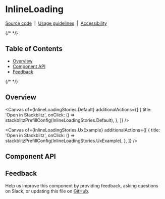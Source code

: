 
<Meta isTemplate />

# InlineLoading

[Source code](https://github.com/carbon-design-system/carbon/tree/main/packages/react/src/components/InlineLoading)
&nbsp;|&nbsp;
[Usage guidelines](https://www.carbondesignsystem.com/components/inline-loading/usage)
&nbsp;|&nbsp;
[Accessibility](https://www.carbondesignsystem.com/components/inline-loading/accessibility)

{/* <!-- START doctoc generated TOC please keep comment here to allow auto update --> <!-- DON'T EDIT THIS SECTION, INSTEAD RE-RUN doctoc TO UPDATE --> */}

## Table of Contents

- [Overview](#overview)
- [Component API](#component-api)
- [Feedback](#feedback)

{/* <!-- END doctoc generated TOC please keep comment here to allow auto update --> */}

## Overview

<Canvas
  of={InlineLoadingStories.Default}
  additionalActions={[
    {
      title: 'Open in Stackblitz',
      onClick: () => stackblitzPrefillConfig(InlineLoadingStories.Default),
    },
  ]}
/>

<Canvas
  of={InlineLoadingStories.UxExample}
  additionalActions={[
    {
      title: 'Open in Stackblitz',
      onClick: () => stackblitzPrefillConfig(InlineLoadingStories.UxExample),
    },
  ]}
/>

## Component API

<ArgTypes />

## Feedback

Help us improve this component by providing feedback, asking questions on Slack,
or updating this file on
[GitHub](https://github.com/carbon-design-system/carbon/edit/main/packages/react/src/components/InlineLoading/InlineLoading.mdx).
